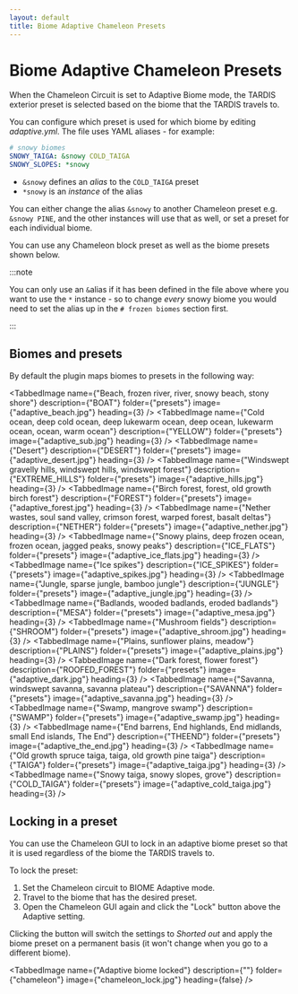 ```yaml
---
layout: default
title: Biome Adaptive Chameleon Presets
---
```



# Biome Adaptive Chameleon Presets

When the Chameleon Circuit is set to Adaptive Biome mode, the TARDIS exterior preset is selected based on the biome that
the TARDIS travels to.

You can configure which preset is used for which biome by editing _adaptive.yml_.
The file uses YAML aliases - for example:

```yaml title="/plugins/TARDIS/adaptive.yml"
# snowy biomes
SNOWY_TAIGA: &snowy COLD_TAIGA
SNOWY_SLOPES: *snowy
```

* `&snowy` defines an _alias_ to the `COLD_TAIGA` preset
* `*snowy` is an _instance_ of the alias

You can either change the alias `&snowy` to another Chameleon preset e.g. `&snowy PINE`, and the other instances will
use that as well, or set a preset for each individual biome.

You can use any Chameleon block preset as well as the biome presets shown below.

:::note

You can only use an `&`alias if it has been defined in the file above where you want to use the `*` instance - so to change _every_ snowy biome you would need to set the alias up in the `# frozen biomes` section first.

:::

## Biomes and presets

By default the plugin maps biomes to presets in the following way:

<TabbedImage name={"Beach, frozen river, river, snowy beach, stony shore"} description={"BOAT"} folder={"presets"} image={"adaptive_beach.jpg"} heading={3} />
<TabbedImage name={"Cold ocean, deep cold ocean, deep lukewarm ocean, deep ocean, lukewarm ocean, ocean, warm ocean"} description={"YELLOW"} folder={"presets"} image={"adaptive_sub.jpg"} heading={3} />
<TabbedImage name={"Desert"} description={"DESERT"} folder={"presets"} image={"adaptive_desert.jpg"} heading={3} />
<TabbedImage name={"Windswept gravelly hills, windswept hills, windswept forest"} description={"EXTREME_HILLS"} folder={"presets"} image={"adaptive_hills.jpg"} heading={3} />
<TabbedImage name={"Birch forest, forest, old growth birch forest"} description={"FOREST"} folder={"presets"} image={"adaptive_forest.jpg"} heading={3} />
<TabbedImage name={"Nether wastes, soul sand valley, crimson forest, warped forest, basalt deltas"} description={"NETHER"} folder={"presets"} image={"adaptive_nether.jpg"} heading={3} />
<TabbedImage name={"Snowy plains, deep frozen ocean, frozen ocean, jagged peaks, snowy peaks"} description={"ICE_FLATS"} folder={"presets"} image={"adaptive_ice_flats.jpg"} heading={3} />
<TabbedImage name={"Ice spikes"} description={"ICE_SPIKES"} folder={"presets"} image={"adaptive_spikes.jpg"} heading={3} />
<TabbedImage name={"Jungle, sparse jungle, bamboo jungle"} description={"JUNGLE"} folder={"presets"} image={"adaptive_jungle.jpg"} heading={3} />
<TabbedImage name={"Badlands, wooded badlands, eroded badlands"} description={"MESA"} folder={"presets"} image={"adaptive_mesa.jpg"} heading={3} />
<TabbedImage name={"Mushroom fields"} description={"SHROOM"} folder={"presets"} image={"adaptive_shroom.jpg"} heading={3} />
<TabbedImage name={"Plains, sunflower plains, meadow"} description={"PLAINS"} folder={"presets"} image={"adaptive_plains.jpg"} heading={3} />
<TabbedImage name={"Dark forest, flower forest"} description={"ROOFED_FOREST"} folder={"presets"} image={"adaptive_dark.jpg"} heading={3} />
<TabbedImage name={"Savanna, windswept savanna, savanna plateau"} description={"SAVANNA"} folder={"presets"} image={"adaptive_savanna.jpg"} heading={3} />
<TabbedImage name={"Swamp, mangrove swamp"} description={"SWAMP"} folder={"presets"} image={"adaptive_swamp.jpg"} heading={3} />
<TabbedImage name={"End barrens, End highlands, End midlands, small End islands, The End"} description={"THEEND"} folder={"presets"} image={"adaptive_the_end.jpg"} heading={3} />
<TabbedImage name={"Old growth spruce taiga, taiga, old growth pine taiga"} description={"TAIGA"} folder={"presets"} image={"adaptive_taiga.jpg"} heading={3} />
<TabbedImage name={"Snowy taiga, snowy slopes, grove"} description={"COLD_TAIGA"} folder={"presets"} image={"adaptive_cold_taiga.jpg"} heading={3} />

## Locking in a preset

You can use the Chameleon GUI to lock in an adaptive biome preset so that it is used regardless of the biome the TARDIS travels to.

To lock the preset:

1. Set the Chameleon circuit to BIOME Adaptive mode.
2. Travel to the biome that has the desired preset.
3. Open the Chameleon GUI again and click the "Lock" button above the Adaptive setting.

Clicking the button will switch the settings to _Shorted out_ and apply the biome preset on a permanent basis (it
   won't change when you go to a different biome).

<TabbedImage name={"Adaptive biome locked"} description={""} folder={"chameleon"} image={"chameleon_lock.jpg"} heading={false} />
